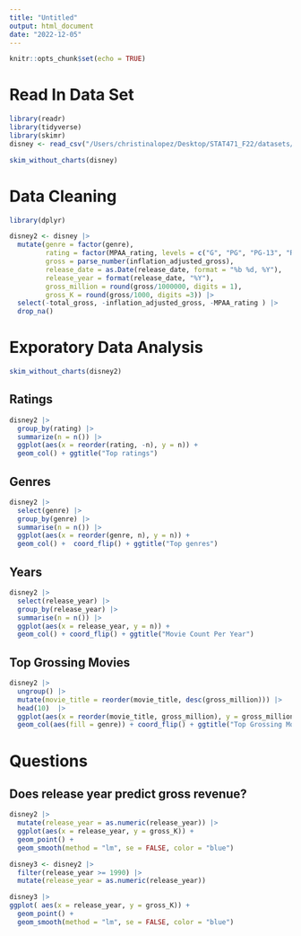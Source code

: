 ```yaml
---
title: "Untitled"
output: html_document
date: "2022-12-05"
---
```


```r
knitr::opts_chunk$set(echo = TRUE)
```

# Read In Data Set

```r
library(readr)
library(tidyverse)
library(skimr)
disney <- read_csv("/Users/christinalopez/Desktop/STAT471_F22/datasets/disney/disney_movies_total_gross.csv")
```

```r
skim_without_charts(disney)
```

# Data Cleaning

```r
library(dplyr)

disney2 <- disney |>
  mutate(genre = factor(genre), 
         rating = factor(MPAA_rating, levels = c("G", "PG", "PG-13", "R")), 
         gross = parse_number(inflation_adjusted_gross),
         release_date = as.Date(release_date, format = "%b %d, %Y"),
         release_year = format(release_date, "%Y"),
         gross_million = round(gross/1000000, digits = 1),
         gross_K = round(gross/1000, digits =3)) |>
  select(-total_gross, -inflation_adjusted_gross, -MPAA_rating ) |>
  drop_na()
```

# Exporatory Data Analysis

```r
skim_without_charts(disney2)
```

## Ratings

```r
disney2 |>
  group_by(rating) |>
  summarize(n = n()) |>
  ggplot(aes(x = reorder(rating, -n), y = n)) + 
  geom_col() + ggtitle("Top ratings")
```

## Genres

```r
disney2 |>
  select(genre) |>
  group_by(genre) |>
  summarise(n = n()) |>
  ggplot(aes(x = reorder(genre, n), y = n)) + 
  geom_col() +  coord_flip() + ggtitle("Top genres")
```

## Years 

```r
disney2 |>
  select(release_year) |>
  group_by(release_year) |>
  summarise(n = n()) |>
  ggplot(aes(x = release_year, y = n)) + 
  geom_col() + coord_flip() + ggtitle("Movie Count Per Year")
```


## Top Grossing Movies

```r
disney2 |>
  ungroup() |>
  mutate(movie_title = reorder(movie_title, desc(gross_million))) |>
  head(10)  |>
  ggplot(aes(x = reorder(movie_title, gross_million), y = gross_million)) + 
  geom_col(aes(fill = genre)) + coord_flip() + ggtitle("Top Grossing Movies (Millions of Dollars)")
```

# Questions

## Does release year predict gross revenue? 

```r
disney2 |>
  mutate(release_year = as.numeric(release_year)) |>
  ggplot(aes(x = release_year, y = gross_K)) +
  geom_point() + 
  geom_smooth(method = "lm", se = FALSE, color = "blue")
```

```r
disney3 <- disney2 |>
  filter(release_year >= 1990) |>
  mutate(release_year = as.numeric(release_year))

disney3 |>
ggplot( aes(x = release_year, y = gross_K)) +
  geom_point() + 
  geom_smooth(method = "lm", se = FALSE, color = "blue")

```




